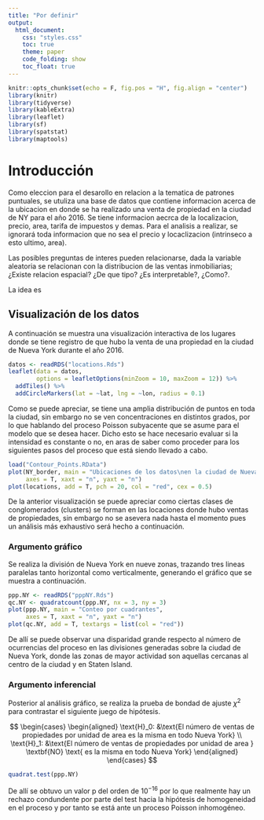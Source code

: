 ```yaml
---
title: "Por definir"
output: 
  html_document:
    css: "styles.css"
    toc: true
    theme: paper
    code_folding: show
    toc_float: true
---
```


```r
knitr::opts_chunk$set(echo = F, fig.pos = "H", fig.align = "center")
library(knitr)
library(tidyverse)
library(kableExtra)
library(leaflet)
library(sf)
library(spatstat)
library(maptools)
```

<!-- Smith start -->
# Introducción

Como eleccion para el desarollo en relacion a la tematica de patrones puntuales, se utuliza una base de datos que contiene informacion acerca de la ubicacion en donde se ha realizado una venta de propiedad en la ciudad de NY para el año 2016. Se tiene informacion aecrca de la localizacion, precio, area, tarifa de impuestos y demas. Para el analisis a realizar, se ignorará toda informacion que no sea el precio y locaclizacion (intrinseco a esto ultimo, area). 

Las posibles preguntas de interes pueden relacionarse, dada la variable aleatoria se relacionan con la distribucion de las ventas inmobiliarias; ¿Existe relacion espacial? ¿De que tipo? ¿Es interpretable?, ¿Como?.

La idea es

<!-- Smith end -->

<!-- Simon start -->

## Visualización de los datos

A continuación se muestra una visualización interactiva de los lugares
donde se tiene registro de que hubo la venta de una propiedad en la ciudad
de Nueva York durante el año 2016.

```r
datos <- readRDS("locations.Rds")
leaflet(data = datos,
        options = leafletOptions(minZoom = 10, maxZoom = 12)) %>% 
  addTiles() %>% 
  addCircleMarkers(lat = ~lat, lng = ~lon, radius = 0.1)
```

Como se puede apreciar, se tiene una amplia distribución de puntos en toda 
la ciudad, sin embargo no se ven concentraciones en distintos grados, por lo
que hablando del proceso Poisson subyacente que se asume para el modelo que se
desea hacer. Dicho esto se hace necesario evaluar si la intensidad es constante o no,
en aras de saber como proceder para los siguientes pasos del proceso que está siendo
llevado a cabo.

```r
load("Contour_Points.RData")
plot(NY_border, main = "Ubicaciones de los datos\nen la ciudad de Nueva York",
     axes = T, xaxt = "n", yaxt = "n")
plot(locations, add = T, pch = 20, col = "red", cex = 0.5)
```

De la anterior visualización se puede apreciar como ciertas clases de 
conglomerados (clusters) se forman en las locaciones donde hubo ventas de 
propiedades, sin embargo no se asevera nada hasta el momento pues un análisis
más exhaustivo será hecho a continuación.

### Argumento gráfico

Se realiza la división de Nueva York en nueve zonas, trazando tres lineas
paralelas tanto horizontal como verticalmente, generando el gráfico que
se muestra a continuación.

```r
ppp.NY <- readRDS("pppNY.Rds")
qc.NY <- quadratcount(ppp.NY, nx = 3, ny = 3)
plot(ppp.NY, main = "Conteo por cuadrantes",
     axes = T, xaxt = "n", yaxt = "n")
plot(qc.NY, add = T, textargs = list(col = "red"))
```

De allí se puede observar una disparidad grande respecto al número de ocurrencias
del proceso en las divisiones generadas sobre la ciudad de Nueva York, donde
las zonas de mayor actividad son aquellas cercanas al centro de la ciudad y en
Staten Island.

### Argumento inferencial

Posterior al análisis gráfico, se realiza la prueba de bondad de ajuste $\chi^2$
para contrastar el siguiente juego de hipótesis.

$$
\begin{cases}
\begin{aligned}
\text{H}_0: &\text{El número de ventas de propiedades por unidad de area es la misma en todo Nueva York} \\
\text{H}_1: &\text{El número de ventas de propiedades por unidad de area } \textbf{NO}  \text{ es la misma en todo Nueva York}
\end{aligned}
\end{cases}
$$

```r
quadrat.test(ppp.NY)
```

De allí se obtuvo un valor p del orden de $10^{-16}$ por lo que realmente hay un
rechazo condundente por parte del test hacia la hipótesis de homogeneidad en el proceso
y por tanto se está ante un proceso Poisson inhomogéneo.

<!-- Simon end  -->